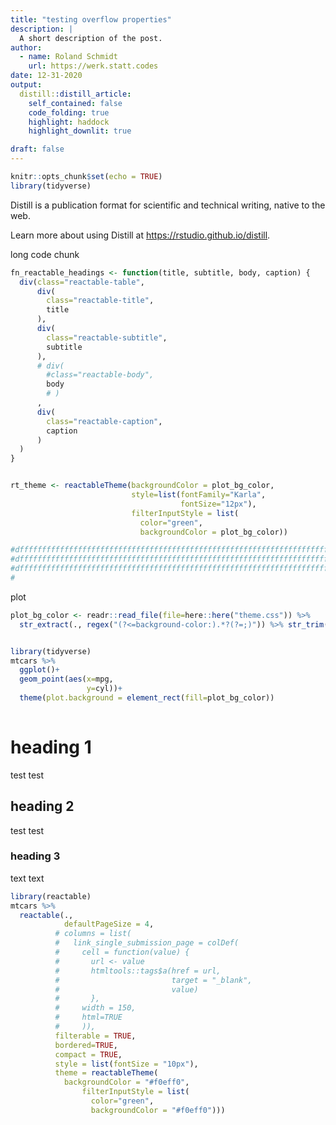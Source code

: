```yaml
---
title: "testing overflow properties"
description: |
  A short description of the post.
author:
  - name: Roland Schmidt
    url: https://werk.statt.codes
date: 12-31-2020
output:
  distill::distill_article:
    self_contained: false
    code_folding: true
    highlight: haddock
    highlight_downlit: true

draft: false
---
```



```r
knitr::opts_chunk$set(echo = TRUE)
library(tidyverse)
```

Distill is a publication format for scientific and technical writing, native to the web.

Learn more about using Distill at <https://rstudio.github.io/distill>.

long code chunk

```r
fn_reactable_headings <- function(title, subtitle, body, caption) {
  div(class="reactable-table",
      div(
        class="reactable-title",
        title
      ),
      div(
        class="reactable-subtitle",
        subtitle
      ),
      # div(
        #class="reactable-body",
        body
        # )
      ,
      div(
        class="reactable-caption",
        caption
      )
  )
}


rt_theme <- reactableTheme(backgroundColor = plot_bg_color,
                           style=list(fontFamily="Karla",
                                      fontSize="12px"),
                           filterInputStyle = list(
                             color="green",
                             backgroundColor = plot_bg_color))

```






```r
#dfffffffffffffffffffffffffffffffffffffffffffffffffffffffffffffffffffffffffffffffffffffffffffffffffffff
#dfffffffffffffffffffffffffffffffffffffffffffffffffffffffffffffffffffffffffffffffffffffffffffffffffffff
#dfffffffffffffffffffffffffffffffffffffffffffffffffffffffffffffffffffffffffffffffffffffffffffffffffffff
#


```


plot

```r
plot_bg_color <- readr::read_file(file=here::here("theme.css")) %>% 
  str_extract(., regex("(?<=background-color:).*?(?=;)")) %>% str_trim()


library(tidyverse)
mtcars %>% 
  ggplot()+
  geom_point(aes(x=mpg,
                 y=cyl))+
  theme(plot.background = element_rect(fill=plot_bg_color))
  
```
# heading 1

test test

## heading 2

test test

### heading 3

text text



```r
library(reactable)
mtcars %>% 
  reactable(., 
            defaultPageSize = 4, 
          # columns = list(
          #   link_single_submission_page = colDef(
          #     cell = function(value) {
          #       url <- value
          #       htmltools::tags$a(href = url, 
          #                         target = "_blank", 
          #                         value)
          #       },
          #     width = 150,
          #     html=TRUE
          #     )),
          filterable = TRUE,
          bordered=TRUE,
          compact = TRUE,
          style = list(fontSize = "10px"),
          theme = reactableTheme(
            backgroundColor = "#f0eff0",
                filterInputStyle = list(
                  color="green",
                  backgroundColor = "#f0eff0")))
```

